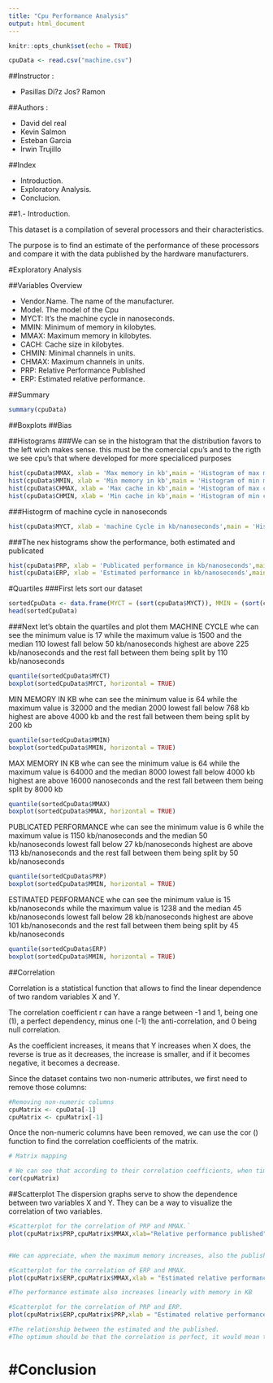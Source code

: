 ---
title: "Cpu Performance Analysis"
output: html_document
---

```{r setup, include=FALSE}
knitr::opts_chunk$set(echo = TRUE)

```
```{r, echo=FALSE}
cpuData <- read.csv("machine.csv")
```
##Instructor :

- Pasillas Di?z Jos? Ramon


##Authors :

- David del real
- Kevin Salmon
- Esteban Garcia
- Irwin Trujillo

##Index

-  Introduction.
-  Exploratory Analysis.
-  Conclucion.


##1.- Introduction.

This dataset is a compilation of several processors and their characteristics.

The purpose is to find an estimate of the performance of these processors and compare it with the data published by the hardware manufacturers.

#Exploratory Analysis

##Variables Overview

- Vendor.Name. The name of the manufacturer.
- Model. The model of the Cpu
- MYCT: It's the machine cycle in nanoseconds.
- MMIN: Minimum of memory in kilobytes.
- MMAX: Maximum memory in kilobytes.
- CACH: Cache size in kilobytes.
- CHMIN: Minimal channels in units.
- CHMAX: Maximum channels in units.
- PRP: Relative Performance Published
- ERP: Estimated relative performance.

##Summary
```{r}
summary(cpuData)
```

##Boxplots
##Bias

##Histograms
###We can se in the histogram that the distribution favors to the left wich makes sense. this must be the comercial cpu's and to the rigth we see cpu's that where developed for more specialiced purposes
```{r}

hist(cpuData$MMAX, xlab = 'Max memory in kb',main = 'Histogram of max memory in kb', border = 'black',col = 'orange' )
hist(cpuData$MMIN, xlab = 'Min memory in kb',main = 'Histogram of min memory in kb', border = 'black',col = 'orange' )
hist(cpuData$CHMAX, xlab = 'Max cache in kb',main = 'Histogram of max cache in kb', border = 'black',col = 'orange' )
hist(cpuData$CHMIN, xlab = 'Min cache in kb',main = 'Histogram of min cache in kb', border = 'black',col = 'orange' )

```
###Histogrm of machine cycle in nanoseconds
```{r}
hist(cpuData$MYCT, xlab = 'machine Cycle in kb/nanoseconds',main = 'Histogram of Cycle', border = 'black',col = 'green' )
```


###The nex histograms show the performance, both estimated and publicated

```{r}
hist(cpuData$PRP, xlab = 'Publicated performance in kb/nanoseconds',main = 'Histogram of Publicated performance', border = 'black',col = 'blue' )
hist(cpuData$ERP, xlab = 'Estimated performance in kb/nanoseconds',main = 'Histogram of Public performance', border = 'black',col = 'blue' )
```

#Quartiles
###First lets sort our dataset
```{r}
sortedCpuData <- data.frame(MYCT = (sort(cpuData$MYCT)), MMIN = (sort(cpuData$MMIN)),MMAX = (sort(cpuData$MMAX)),CACH = (sort(cpuData$CACH)),CHMIN = (sort(cpuData$CHMIN)),CHMAX = (sort(cpuData$CHMAX)),PRP = (sort(cpuData$PRP)),ERP = (sort(cpuData$ERP)))
head(sortedCpuData)
```
###Next let's obtain the quartiles and plot them
MACHINE CYCLE
whe can see the minimum value is 17 while the maximum value is 1500 and the median 110
lowest fall below 50 kb/nanoseconds 
highest are above 225 kb/nanoseconds
and the rest fall between them being split by 110 kb/nanoseconds
```{r}
quantile(sortedCpuData$MYCT)
boxplot(sortedCpuData$MYCT, horizontal = TRUE)
```

MIN MEMORY IN KB 
whe can see the minimum value is 64 while the maximum value is 32000 and the median 2000
lowest fall below 768 kb 
highest are above 4000 kb
and the rest fall between them being split by 200 kb
```{r}
quantile(sortedCpuData$MMIN)
boxplot(sortedCpuData$MMIN, horizontal = TRUE)
```

MAX MEMORY IN KB 
whe can see the minimum value is 64 while the maximum value is 64000 and the median 8000
lowest fall below 4000 kb 
highest are above 16000 nanoseconds
and the rest fall between them being split by 8000 kb
```{r}
quantile(sortedCpuData$MMAX)
boxplot(sortedCpuData$MMAX, horizontal = TRUE)
```

PUBLICATED PERFORMANCE 
whe can see the minimum value is 6 while the maximum value is 1150 kb/nanoseconds and the median 50 kb/nanoseconds
lowest fall below 27  kb/nanoseconds
highest are above 113 kb/nanoseconds
and the rest fall between them being split by 50 kb/nanoseconds
```{r}
quantile(sortedCpuData$PRP)
boxplot(sortedCpuData$MMIN, horizontal = TRUE)
```

ESTIMATED PERFORMANCE 
whe can see the minimum value is 15 kb/nanoseconds while the maximum value is 1238 and the median 45 kb/nanoseconds
lowest fall below 28  kb/nanoseconds
highest are above 101 kb/nanoseconds
and the rest fall between them being split by 45 kb/nanoseconds
```{r}
quantile(sortedCpuData$ERP)
boxplot(sortedCpuData$MMIN, horizontal = TRUE)
```



##Correlation

Correlation is a statistical function that allows to find the linear dependence of two random variables X and Y.

The correlation coefficient r can have a range between -1 and 1, being one (1), a perfect dependency, minus one (-1) the anti-correlation, and 0 being null correlation.

As the coefficient increases, it means that Y increases when X does, the reverse is true as it decreases, the increase is smaller, and if it becomes negative, it becomes a decrease.

Since the dataset contains two non-numeric attributes, we first need to remove those columns:


```{r Correlacion}

#Removing non-numeric columns
cpuMatrix <- cpuData[-1]
cpuMatrix <- cpuMatrix[-1]
```

Once the non-numeric columns have been removed, we can use the cor () function to find the correlation coefficients of the matrix.
```{r}
# Matrix mapping

# We can see that according to their correlation coefficients, when time-based cycles are smaller, all other variables tend to increase slightly. 
cor(cpuMatrix)

```


##Scatterplot
The dispersion graphs serve to show the dependence between two variables X and Y. They can be a way to visualize the correlation of two variables.
```{r}

#Scatterplot for the correlation of PRP and MMAX.`
plot(cpuMatrix$PRP,cpuMatrix$MMAX,xlab="Relative performance published",ylab = "Maximum memory in KB")


#We can appreciate, when the maximum memory increases, also the published relative performance increases

#Scatterplot for the correlation of ERP and MMAX.
plot(cpuMatrix$ERP,cpuMatrix$MMAX,xlab = "Estimated relative performance",ylab = "Maximum memory in KB")

#The performance estimate also increases linearly with memory in KB

#Scatterplot for the correlation of PRP and ERP.
plot(cpuMatrix$ERP,cpuMatrix$PRP,xlab = "Estimated relative performance",ylab="Relative performance published")

#The relationship between the estimated and the published.
#The optimum should be that the correlation is perfect, it would mean that the published data are congruent with the estimated data.
```

#Conclusion
=======



